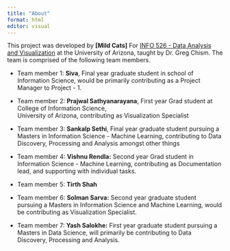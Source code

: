 ```yaml
---
title: "About"
format: html
editor: visual
---
```


This project was developed by **\[Mild Cats\]** For [INFO 526 - Data Analysis and Visualization](https://datavizaz.org/) at the University of Arizona, taught by Dr. Greg Chism. The team is comprised of the following team members.

-   Team member 1: **Siva**, Final year graduate student in school of Information Science, would be primarily contributing as a Project Manager to Project - 1.

-   Team member 2: **Prajwal Sathyanarayana**, First year Grad student at College of Information Science,\
    University of Arizona, contributing as Visualization Specialist

-   Team member 3: **Sankalp Sethi**, Final year graduate student pursuing a Masters in Information Science - Machine Learning, contributing to Data Discovery, Processing and Analysis amongst other things

-   Team member 4: **Vishnu Rendla:** Second year Grad student in Information Science - Machine Learning, contributing as Documentation lead, and supporting with individual tasks.

-   Team member 5: **Tirth Shah**

-   Team member 6: **Solman Sarva:** Second year graduate student pursuing a Masters in Information Science and Machine Learning, would be contributing as Visualization Specialist.

-   Team member 7: **Yash Salokhe:** First year graduate student pursuing a Masters in Data Science, will primarily be contributing to Data Discovery, Processing and Analysis.
